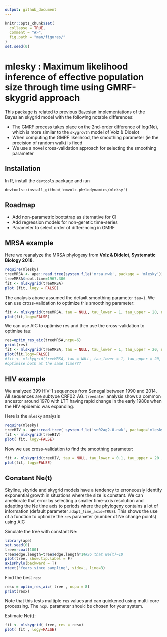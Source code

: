 ```yaml
---
output: github_document
---
```


<!-- README.md is generated from README.Rmd. Please edit that file -->

```r
knitr::opts_chunk$set(
  collapse = TRUE,
  comment = "#>",
  fig.path = "man/figures/"
)
set.seed(0)
```

# mlesky : Maximum likelihood inference of effective population size through time using GMRF-skygrid approach

This package is related to previous Bayesian implementations of the Bayesian skygrid model with the following notable differences: 

* The GMRF process takes place on the 2nd-order difference of log(Ne), which is more similar to the `skygrowth` model of Volz & Didelot 
* When computing the GMRF likelihood, the smoothing parameter (ie the precision of random walk) is fixed
* We use a novel cross-validation approach for selecting the smoothing parameter 

## Installation

In R, install the `devtools` package and run 
```
devtools::install_github('emvolz-phylodynamics/mleksy')
```

## Roadmap 

* Add non-parametric bootstrap as alternative for CI
* Add regression models for non-genetic time-series 
* Parameter to select order of differencing in GMRF 

## MRSA example 

Here we reanalyze the MRSA phylogeny from __Volz & Didelot, Systematic Biology 2018__. 

```r
require(mlesky)
treeMRSA <- ape::read.tree(system.file('mrsa.nwk', package = 'mlesky'))
treeMRSA$root.time=1967.306
fit <- mlskygrid(treeMRSA)
plot (fit, logy = FALSE)

```
The analysis above assumed the default smoothing parameter `tau=1`.
We can use cross-validation to optimize this smoothing parameter: 
```r
fit <- mlskygrid(treeMRSA, tau = NULL, tau_lower = 1, tau_upper = 20, ncpu = 6)
plot(fit,logy=FALSE)
```

We can use AIC to optimise res and then use the cross-validation to optimise tau:
```r
res=optim_res_aic(treeMRSA,ncpu=6)
print(res)
fit <- mlskygrid(treeMRSA, tau = NULL, tau_lower = 1, tau_upper = 20, ncpu = 6,res=res)
plot(fit,logy=FALSE)
#fit <- mlskygrid(treeMRSA, tau = NULL, tau_lower = 1, tau_upper = 20, ncpu = 2,res=NULL)
#optimise both at the same time???
```

## HIV example 

We analyzed 399 HIV-1 sequences from Senegal between 1990 and 2014. 
All sequences are subtype CRF02_AG. `treedater` analysis shows a common ancestor around 1970 with LTT having rapid change in the early 1980s when the HIV epidemic was expanding. 

Here is the `mlesky` analysis 

```r
require(mlesky)
treeHIV <- ape::read.tree( system.file('sn02ag2.0.nwk', package='mlesky') )
fit <- mlskygrid(treeHIV)
plot( fit, logy=FALSE)
```

Now we use cross-validation to find the smoothing parameter: 

```r
fit <- mlskygrid(treeHIV, tau = NULL, tau_lower = 0.1, tau_upper = 20 , ncpu = 6)
plot(fit, logy=FALSE) 
```



## Constant Ne(t)

Skyline, skyride and skygrid models have a tendency to erroneously identify exponential growth in situations where the size is constant. 
We can ameliorate that error by selecting a smaller time-axis resolution and adapting the Ne time axis to periods where the phylogeny contains a lot of information (default parameter `adapt_time_axis=TRUE`).
This shows the use of a function to optimize the `res` parameter (number of Ne change points) using AIC

Simulate the tree with constant Ne: 
```r
library(ape)
set.seed(0)
tree=rcoal(100)
tree$edge.length=tree$edge.length*10#So that Ne(t)=10
plot(tree, show.tip.label = F)
axisPhylo(backward = T)
mtext("Years since sampling", side=1, line=3)
```

Find the best `res`:
```r
resx = optim_res_aic( tree , ncpu = 8)
print(resx)
```
Note that this tests multiple `res` values and can quickened using multi-core processing. The `ncpu` parameter should be chosen for your system. 

Estimate Ne(t):
```r
fit <- mlskygrid( tree, res = resx)
plot( fit , logy=FALSE)
```
